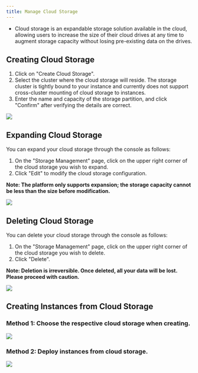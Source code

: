 ```yaml
---
title: Manage Cloud Storage
---
```



- Cloud storage is an expandable storage solution available in the cloud, allowing users to increase the size of their cloud drives at any time to augment storage capacity without losing pre-existing data on the drives.

## Creating Cloud Storage
1. Click on "Create Cloud Storage".
2. Select the cluster where the cloud storage will reside. The storage cluster is tightly bound to your instance and currently does not support cross-cluster mounting of cloud storage to instances.
3. Enter the name and capacity of the storage partition, and click "Confirm" after verifying the details are correct.

![](https://gpu-cloud-1312767721.cos.ap-shanghai.myqcloud.com/docs/WX20240228-163704@2x.png) 

## Expanding Cloud Storage

You can expand your cloud storage through the console as follows: 
1. On the "Storage Management" page, click on the upper right corner of the cloud storage you wish to expand. 
2. Click "Edit" to modify the cloud storage configuration.

**Note: The platform only supports expansion; the storage capacity cannot be less than the size before modification.** 

![](https://gpu-cloud-1312767721.cos.ap-shanghai.myqcloud.com/docs/WX20240228-174039@2x.png) 

## Deleting Cloud Storage

You can delete your cloud storage through the console as follows:
1. On the "Storage Management" page, click on the upper right corner of the cloud storage you wish to delete.
2. Click "Delete".

**Note: Deletion is irreversible. Once deleted, all your data will be lost. Please proceed with caution.** 

![](https://gpu-cloud-1312767721.cos.ap-shanghai.myqcloud.com/docs/WX20240229-104826@2x.png) 

## Creating Instances from Cloud Storage
### Method 1: Choose the respective cloud storage when creating.

![](https://gpu-cloud-1312767721.cos.ap-shanghai.myqcloud.com/docs/WX20240228-163745@2x.png) 

### Method 2: Deploy instances from cloud storage.

![](https://gpu-cloud-1312767721.cos.ap-shanghai.myqcloud.com/docs/WX20240228-163914@2x.png)
